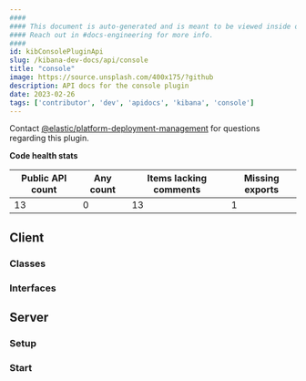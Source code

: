 ```yaml
---
####
#### This document is auto-generated and is meant to be viewed inside our experimental, new docs system.
#### Reach out in #docs-engineering for more info.
####
id: kibConsolePluginApi
slug: /kibana-dev-docs/api/console
title: "console"
image: https://source.unsplash.com/400x175/?github
description: API docs for the console plugin
date: 2023-02-26
tags: ['contributor', 'dev', 'apidocs', 'kibana', 'console']
---
```




Contact [@elastic/platform-deployment-management](https://github.com/orgs/elastic/teams/platform-deployment-management) for questions regarding this plugin.

**Code health stats**

| Public API count  | Any count | Items lacking comments | Missing exports |
|-------------------|-----------|------------------------|-----------------|
| 13 | 0 | 13 | 1 |

## Client

### Classes
<DocDefinitionList data={consoleObj.client.classes}/>

### Interfaces
<DocDefinitionList data={consoleObj.client.interfaces}/>

## Server

### Setup
<DocDefinitionList data={[consoleObj.server.setup]}/>

### Start
<DocDefinitionList data={[consoleObj.server.start]}/>

